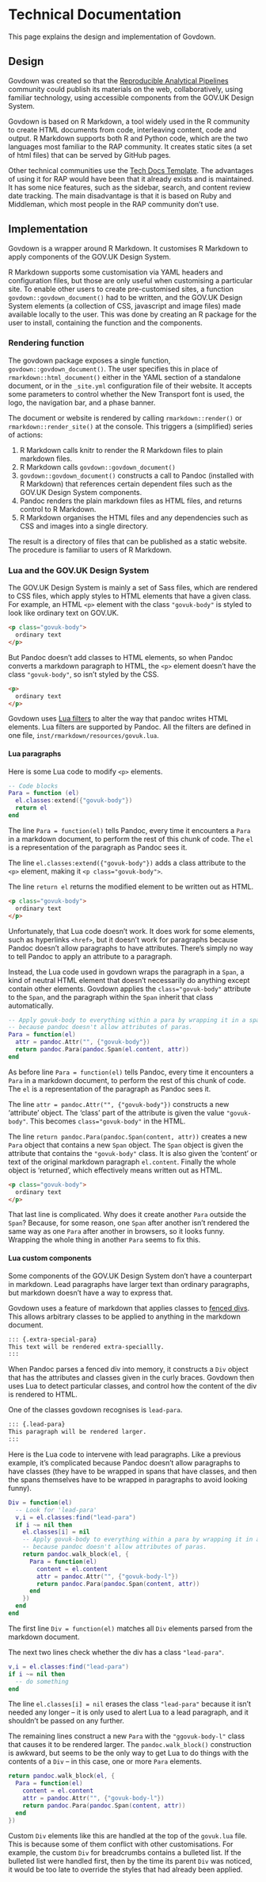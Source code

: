 # Technical Documentation

This page explains the design and implementation of Govdown.

## Design

Govdown was created so that the [Reproducible Analytical
Pipelines](https://ukgovdatascience.github.io/rap-website/) community could
publish its materials on the web, collaboratively, using familiar technology,
using accessible components from the GOV.UK Design System.

Govdown is based on R Markdown, a tool widely used in the R community to create
HTML documents from code, interleaving content, code and output.  R Markdown
supports both R and Python code, which are the two languages most familiar to
the RAP community.  It creates static sites (a set of html files) that can be
served by GitHub pages.

Other technical communities use the [Tech Docs
Template](https://github.com/alphagov/tech-docs-template).  The advantages of
using it for RAP would have been that it already exists and is maintained.  It
has some nice features, such as the sidebar, search, and content review date
tracking.  The main disadvantage is that it is based on Ruby and Middleman,
which most people in the RAP community don't use.

## Implementation

Govdown is a wrapper around R Markdown.  It customises R Markdown to apply
components of the GOV.UK Design System.

R Markdown supports some customisation via YAML headers and configuration files,
but those are only useful when customising a particular site.  To enable other
users to create pre-customised sites, a function `govdown::govdown_document()`
had to be written, and the GOV.UK Design System elements (a collection of CSS,
javascript and image files) made available locally to the user.  This was done
by creating an R package for the user to install, containing the function and
the components.

### Rendering function

The govdown package exposes a single function, `govdown::govdown_document()`.
The user specifies this in place of `rmarkdown::html_document()` either in the
YAML section of a standalone document, or in the `_site.yml` configuration file
of their website.  It accepts some parameters to control whether the New
Transport font is used, the logo, the navigation bar, and a phase banner.

The document or website is rendered by calling `rmarkdown::render()` or
`rmarkdown::render_site()` at the console.  This triggers a (simplified) series
of actions:

1. R Markdown calls knitr to render the R Markdown files to plain markdown files.
1. R Markdown calls `govdown::govdown_document()`
1. `govdown::govdown_document()` constructs a call to Pandoc (installed with R
   Markdown) that references certain dependent files such as the GOV.UK Design
   System components.
1. Pandoc renders the plain markdown files as HTML files, and returns control to
   R Markdown.
1. R Markdown organises the HTML files and any dependencies such as CSS and
   images into a single directory.

The result is a directory of files that can be published as a static website.
The procedure is familiar to users of R Markdown.

### Lua and the GOV.UK Design System

The GOV.UK Design System is mainly a set of Sass files, which are rendered to
CSS files, which apply styles to HTML elements that have a given class.  For
example, an HTML `<p>` element with the class `"govuk-body"` is styled to look
like ordinary text on GOV.UK.

```html
<p class="govuk-body">
  ordinary text
</p>
```

But Pandoc doesn't add classes to HTML elements, so when Pandoc converts a
markdown paragraph to HTML, the `<p>` element doesn't have the class
`"govuk-body"`, so isn't styled by the CSS.

```html
<p>
  ordinary text
</p>
```

Govdown uses [Lua filters](https://pandoc.org/lua-filters.html) to alter the way
that pandoc writes HTML elements.  Lua filters are supported by Pandoc.  All the
filters are defined in one file, `inst/rmarkdown/resources/govuk.lua`.

#### Lua paragraphs

Here is some Lua code to modify `<p>` elements.

```lua
-- Code blocks
Para = function (el)
  el.classes:extend({"govuk-body"})
  return el
end
```

The line `Para = function(el)` tells Pandoc, every time it encounters a `Para`
in a markdown document, to perform the rest of this chunk of code.  The `el` is
a representation of the paragraph as Pandoc sees it.

The line `el.classes:extend({"govuk-body"})` adds a class attribute to the `<p>`
element, making it `<p class="govuk-body">`.

The line `return el` returns the modified element to be written out as HTML.

```html
<p class="govuk-body">
  ordinary text
</p>
```

Unfortunately, that Lua code doesn't work.  It does work for some elements, such
as hyperlinks `<href>`, but it doesn't work for paragraphs because Pandoc
doesn't allow paragraphs to have attributes.  There's simply no way to tell
Pandoc to apply an attribute to a paragraph.

Instead, the Lua code used in govdown wraps the paragraph in a `Span`, a kind of
neutral HTML element that doesn't necessarily do anything except contain other
elements.  Govdown applies the `class="govuk-body"` attribute to the `Span`, and
the paragraph within the `Span` inherit that class automatically.

```lua
-- Apply govuk-body to everything within a para by wrapping it in a span,
-- because pandoc doesn't allow attributes of paras.
Para = function(el)
  attr = pandoc.Attr("", {"govuk-body"})
  return pandoc.Para(pandoc.Span(el.content, attr))
end
```

As before line `Para = function(el)` tells Pandoc, every time it encounters a
`Para` in a markdown document, to perform the rest of this chunk of code.  The
`el` is a representation of the paragraph as Pandoc sees it.

The line `attr = pandoc.Attr("", {"govuk-body"})` constructs a new 'attribute'
object.  The 'class' part of the attribute is given the value `"govuk-body"`.
This becomes `class="govuk-body"` in the HTML.

The line `return pandoc.Para(pandoc.Span(content, attr))` creates a new `Para`
object that contains a new `Span` object.  The `Span` object is given the
attribute that contains the `"govuk-body"` class.  It is also given the
'content' or text of the original markdown paragraph `el.content`.  Finally the
whole object is 'returned', which effectively means written out as HTML.

```html
<p class="govuk-body">
  ordinary text
</p>
```

That last line is complicated.  Why does it create another `Para` outside the
`Span`?  Because, for some reason, one `Span` after another isn't rendered the
same way as one `Para` after another in browsers, so it looks funny.  Wrapping
the whole thing in another `Para` seems to fix this.

#### Lua custom components

Some components of the GOV.UK Design System don't have a counterpart in
markdown.  Lead paragraphs have larger text than ordinary paragraphs, but
markdown doesn't have a way to express that.

Govdown uses a feature of markdown that applies classes to [fenced
divs](https://pandoc.org/MANUAL.html#divs-and-spans).  This allows arbitrary
classes to be applied to anything in the markdown document.

```md
::: {.extra-special-para}
This text will be rendered extra-speciallly.
:::
```

When Pandoc parses a fenced div into memory, it constructs a `Div` object that
has the attributes and classes given in the curly braces.  Govdown then uses Lua
to detect particular classes, and control how the content of the div is rendered
to HTML.

One of the classes govdown recognises is `lead-para`.

```md
::: {.lead-para}
This paragraph will be rendered larger.
:::
```

Here is the Lua code to intervene with lead paragraphs.  Like a previous
example, it's complicated because Pandoc doesn't allow paragraphs to have
classes (they have to be wrapped in spans that have classes, and then the
spans themselves have to be wrapped in paragraphs to avoid looking funny).

```lua
Div = function(el)
  -- Look for 'lead-para'
  v,i = el.classes:find("lead-para")
  if i ~= nil then
    el.classes[i] = nil
    -- Apply govuk-body to everything within a para by wrapping it in a span,
    -- because pandoc doesn't allow attributes of paras.
    return pandoc.walk_block(el, {
      Para = function(el)
        content = el.content
        attr = pandoc.Attr("", {"govuk-body-l"})
        return pandoc.Para(pandoc.Span(content, attr))
      end
    })
  end
end
```

The first line `Div = function(el)` matches all `Div` elements parsed from the
markdown document.

The next two lines check whether the div has a class `"lead-para"`.

```lua
v,i = el.classes:find("lead-para")
if i ~= nil then
  -- do something
end
```

The line `el.classes[i] = nil` erases the class `"lead-para"` because it isn't
needed any longer -- it is only used to alert Lua to a lead paragraph, and it
shouldn't be passed on any further.

The remaining lines construct a new `Para` with the `"ggovuk-body-l"` class that
causes it to be rendered larger.  The `pandoc.walk_block()` construction is
awkward, but seems to be the only way to get Lua to do things with the contents
of a `Div` -- in this case, one or more `Para` elements.

```lua
return pandoc.walk_block(el, {
  Para = function(el)
    content = el.content
    attr = pandoc.Attr("", {"govuk-body-l"})
    return pandoc.Para(pandoc.Span(content, attr))
  end
})
```

Custom `Div` elements like this are handled at the top of the `govuk.lua` file.
This is because some of them conflict with other customisations.  For example,
the custom `Div` for breadcrumbs contains a bulleted list.  If the bulleted list
were handled first, then by the time its parent `Div` was noticed, it would be
too late to override the styles that had already been applied.

